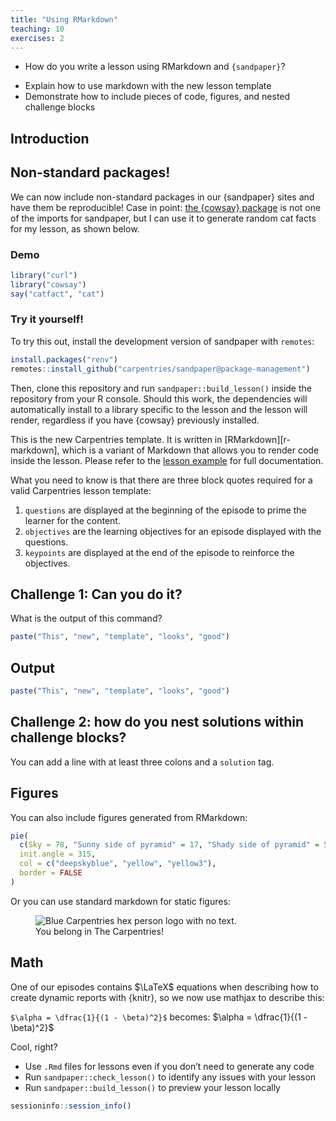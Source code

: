 ```yaml
---
title: "Using RMarkdown"
teaching: 10
exercises: 2
---
```


:::::::::::::::::::::::::::::::::::::: questions 

- How do you write a lesson using RMarkdown and `{sandpaper}`?

::::::::::::::::::::::::::::::::::::::::::::::::

::::::::::::::::::::::::::::::::::::: objectives

- Explain how to use markdown with the new lesson template
- Demonstrate how to include pieces of code, figures, and nested challenge blocks

::::::::::::::::::::::::::::::::::::::::::::::::

## Introduction


:::::::: callout

## Non-standard packages!

We can now include non-standard packages in our {sandpaper} sites and have them
be reproducible! Case in point: [the {cowsay} 
package](https://cran.r-project.org/package=cowsay) is not one of the imports
for sandpaper, but I can use it to generate random cat facts for my lesson, as
shown below.

### Demo

```r
library("curl")
library("cowsay")
say("catfact", "cat")
```

### Try it yourself!

To try this out, install the development version of sandpaper with `remotes`:

```r
install.packages("renv")
remotes::install_github("carpentries/sandpaper@package-management")
```

Then, clone this repository and run `sandpaper::build_lesson()` inside the 
repository from your R console. Should this work, the dependencies will 
automatically install to a library specific to the lesson and the lesson will
render, regardless if you have {cowsay} previously installed.

:::


This is the new Carpentries template. It is written in [RMarkdown][r-markdown],
which is a variant of Markdown that allows you to render code inside the
lesson. Please refer to the [lesson
example](https://carpentries.github.io/lesson-example) for full documentation.

What you need to know is that there are three block quotes required for a valid
Carpentries lesson template:

 1. `questions` are displayed at the beginning of the episode to prime the
    learner for the content.
 2. `objectives` are the learning objectives for an episode displayed with
    the questions.
 3. `keypoints` are displayed at the end of the episode to reinforce the
    objectives.

::::::::::::::::::::::::::::::::::::: challenge 

## Challenge 1: Can you do it?

What is the output of this command?

```r
paste("This", "new", "template", "looks", "good")
```

:::::::::::::::::::::::: solution 

## Output
 
```r
paste("This", "new", "template", "looks", "good")
```

:::::::::::::::::::::::::::::::::


## Challenge 2: how do you nest solutions within challenge blocks?

:::::::::::::::::::::::: solution 

You can add a line with at least three colons and a `solution` tag.

:::::::::::::::::::::::::::::::::
::::::::::::::::::::::::::::::::::::::::::::::::

## Figures

You can also include figures generated from RMarkdown:

```r
pie(
  c(Sky = 78, "Sunny side of pyramid" = 17, "Shady side of pyramid" = 5), 
  init.angle = 315, 
  col = c("deepskyblue", "yellow", "yellow3"), 
  border = FALSE
)
```

Or you can use standard markdown for static figures:

![You belong in The Carpentries!](https://raw.githubusercontent.com/carpentries/logo/master/Badge_Carpentries.svg){alt='Blue Carpentries hex person logo with no text.'}


## Math

One of our episodes contains $\LaTeX$ equations when describing how to create
dynamic reports with {knitr}, so we now use mathjax to describe this:

`$\alpha = \dfrac{1}{(1 - \beta)^2}$` becomes: $\alpha = \dfrac{1}{(1 - \beta)^2}$

Cool, right?

::::::::::::::::::::::::::::::::::::: keypoints 

- Use `.Rmd` files for lessons even if you don't need to generate any code
- Run `sandpaper::check_lesson()` to identify any issues with your lesson
- Run `sandpaper::build_lesson()` to preview your lesson locally

::::::::::::::::::::::::::::::::::::::::::::::::

```r
sessioninfo::session_info()
```


